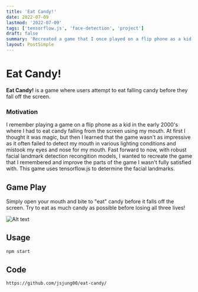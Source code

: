 ```yaml
---
title: 'Eat Candy!'
date: 2022-07-09
lastmod: '2022-07-09'
tags: ['tensorflow.js', 'face-detection', 'project']
draft: false
summary: 'Recreated a game that I once played on a flip phone as a kid - this time with better facial detection.'
layout: PostSimple
---
```


# Eat Candy!

**Eat Candy!** is a game where users attempt to eat falling candy before they fall off the screen.

### Motivation

I remember playing a game on a flip phone as a kid in the early 2000's where I had to eat candy falling from the screen using my mouth. At first I thought it was magic, but then I learned that the game wasn't as impressive as it often failed to detect my mouth in various lighting conditions and mistook my eyes and nose for my mouth.
Fast forward to now, with robust facial landmark detection recongition models, I wanted to recreate the game that I remembered and improve the parts of the game I wasn't fully satisfied with. This game uses tensorflow.js to determine the facial landmarks.

## Game Play

Simply open your mouth and bite to "eat" candy before it falls off the screen. Try to eat as much candy as possible before losing all three lives!

![Alt text](/static/gifs/gameplay.gif)

## Usage

```python
npm start
```

## Code

```
https://github.com/jsjung00/eat-candy/
```
